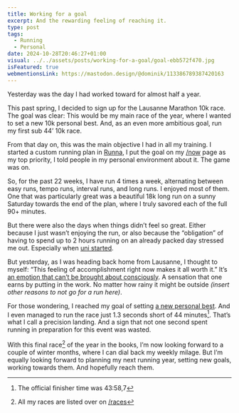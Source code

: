 ```yaml
---
title: Working for a goal
excerpt: And the rewarding feeling of reaching it.
type: post
tags:
  - Running
  - Personal
date: 2024-10-28T20:46:27+01:00
visual: ../../assets/posts/working-for-a-goal/goal-ebb572f470.jpg
isFeatured: true
webmentionsLink: https://mastodon.design/@dominik/113386789387420163
---
```


Yesterday was the day I had worked toward for almost half a year.

This past spring, I decided to sign up for the Lausanne Marathon 10k race. The goal was clear: This would be my main race of the year, where I wanted to set a new 10k personal best. And, as an even more ambitious goal, run my first sub 44’ 10k race.

From that day on, this was the main objective I had in all my training. I started a custom running plan in [Runna](https://www.runna.com/), I put the goal on my [/now](/now) page as my top priority, I told people in my personal environment about it. The game was on.

So, for the past 22 weeks, I have run 4 times a week, alternating between easy runs, tempo runs, interval runs, and long runs. I enjoyed most of them. One that was particularly great was a beautiful 18k long run on a sunny Saturday towards the end of the plan, where I truly savored each of the full 90+ minutes.

But there were also the days when things didn’t feel so great. Either because I just wasn’t enjoying the run, or also because the “obligation” of having to spend up to 2 hours running on an already packed day stressed me out. Especially when [uni started](/uni-start).

But yesterday, as I was heading back home from Lausanne, I thought to myself: “This feeling of accomplishment right now makes it all worth it.” It’s [an emotion that can’t be brought about consciously](/after-run-high). A sensation that one earns by putting in the work. No matter how rainy it might be outside _(insert other reasons to not go for a run here)_.

For those wondering, I reached my goal of setting [a new personal best](/races). And I even managed to run the race just 1.3 seconds short of 44 minutes[^1]. That’s what I call a precision landing. And a sign that not one second spent running in preparation for this event was wasted.

With this final race[^2] of the year in the books, I’m now looking forward to a couple of winter months, where I can dial back my weekly milage. But I’m equally looking forward to planning my next running year, setting new goals, working towards them. And hopefully reach them.

[^1]:	The official finisher time was 43:58,7

[^2]:	All my races are listed over on [/races](/races)
